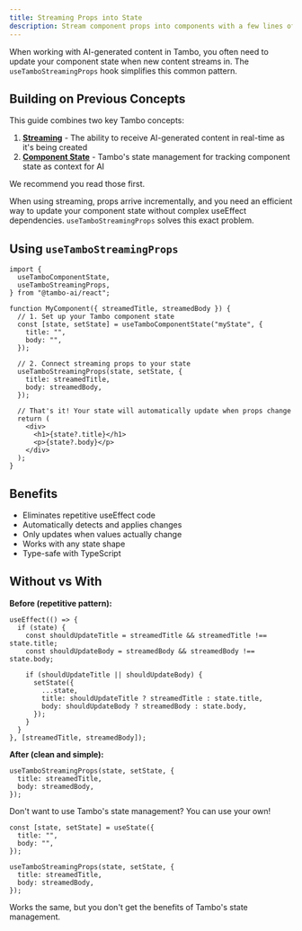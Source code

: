 ```yaml
---
title: Streaming Props into State
description: Stream component props into components with a few lines of code and no need for useEffect dependency hell.
---
```


When working with AI-generated content in Tambo, you often need to update your component state when new content streams in. The `useTamboStreamingProps` hook simplifies this common pattern.

## Building on Previous Concepts

This guide combines two key Tambo concepts:

1. **[Streaming](/docs/concepts/streaming)** - The ability to receive AI-generated content in real-time as it's being created
2. **[Component State](/docs/concepts/component-state)** - Tambo's state management for tracking component state as context for AI

We recommend you read those first.

When using streaming, props arrive incrementally, and you need an efficient way to update your component state without complex useEffect dependencies. `useTamboStreamingProps` solves this exact problem.

## Using `useTamboStreamingProps`

```tsx
import {
  useTamboComponentState,
  useTamboStreamingProps,
} from "@tambo-ai/react";

function MyComponent({ streamedTitle, streamedBody }) {
  // 1. Set up your Tambo component state
  const [state, setState] = useTamboComponentState("myState", {
    title: "",
    body: "",
  });

  // 2. Connect streaming props to your state
  useTamboStreamingProps(state, setState, {
    title: streamedTitle,
    body: streamedBody,
  });

  // That's it! Your state will automatically update when props change
  return (
    <div>
      <h1>{state?.title}</h1>
      <p>{state?.body}</p>
    </div>
  );
}
```

## Benefits

- Eliminates repetitive useEffect code
- Automatically detects and applies changes
- Only updates when values actually change
- Works with any state shape
- Type-safe with TypeScript

## Without vs With

**Before (repetitive pattern):**

```tsx
useEffect(() => {
  if (state) {
    const shouldUpdateTitle = streamedTitle && streamedTitle !== state.title;
    const shouldUpdateBody = streamedBody && streamedBody !== state.body;

    if (shouldUpdateTitle || shouldUpdateBody) {
      setState({
        ...state,
        title: shouldUpdateTitle ? streamedTitle : state.title,
        body: shouldUpdateBody ? streamedBody : state.body,
      });
    }
  }
}, [streamedTitle, streamedBody]);
```

**After (clean and simple):**

```tsx
useTamboStreamingProps(state, setState, {
  title: streamedTitle,
  body: streamedBody,
});
```

Don't want to use Tambo's state management? You can use your own!

```tsx
const [state, setState] = useState({
  title: "",
  body: "",
});

useTamboStreamingProps(state, setState, {
  title: streamedTitle,
  body: streamedBody,
});
```

Works the same, but you don't get the benefits of Tambo's state management.
